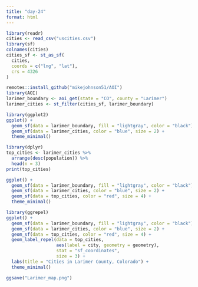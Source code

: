 ```yaml
---
title: "day-24"
format: html
---
```


```r
library(readr)
cities <- read_csv("uscities.csv")
library(sf)
colnames(cities)
cities_sf <- st_as_sf(
  cities, 
  coords = c("lng", "lat"),
  crs = 4326
)

remotes::install_github("mikejohnson51/AOI")
library(AOI)
larimer_boundary <- aoi_get(state = "CO", county = "Larimer")
larimer_cities <- st_filter(cities_sf, larimer_boundary)

library(ggplot2)
ggplot() +
  geom_sf(data = larimer_boundary, fill = "lightgray", color = "black") +
  geom_sf(data = larimer_cities, color = "blue", size = 2) +
  theme_minimal()

library(dplyr)
top_cities <- larimer_cities %>%
  arrange(desc(population)) %>%
  head(n = 3)
print(top_cities)

ggplot() +
  geom_sf(data = larimer_boundary, fill = "lightgray", color = "black") +
  geom_sf(data = larimer_cities, color = "blue", size = 2) +
  geom_sf(data = top_cities, color = "red", size = 4) +
  theme_minimal()

library(ggrepel)
ggplot() +
  geom_sf(data = larimer_boundary, fill = "lightgray", color = "black") +
  geom_sf(data = larimer_cities, color = "blue", size = 2) +
  geom_sf(data = top_cities, color = "red", size = 4) + 
  geom_label_repel(data = top_cities,
                   aes(label = city, geometry = geometry),
                   stat = "sf_coordinates",
                   size = 3) +
  labs(title = "Cities in Larimer County, Colorado") + 
  theme_minimal()

ggsave("Larimer_map.png")
```

